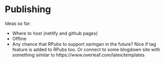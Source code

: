 # Publishing {#publishing}

Ideas so far:

* Where to host (netlify and github pages)
* Offline 
* Any chance that RPubs to support xaringan in the future? Nice if tag feature is added to RPubs too. Or connect to some blogdown site with something similar to https://www.overleaf.com/latex/templates
